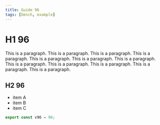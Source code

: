 ```yaml
---
title: Guide 96
tags: [bench, example]
---
```


# H1 96

This is a paragraph. This is a paragraph. This is a paragraph. This is a paragraph. This is a paragraph. This is a paragraph. This is a paragraph. This is a paragraph. This is a paragraph. This is a paragraph. This is a paragraph. This is a paragraph. 

## H2 96

- item A
- item B
- item C

```ts
export const v96 = 96;
```